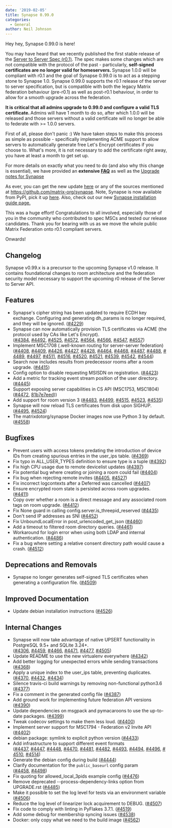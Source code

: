 ```yaml
---
date: '2019-02-05'
title: Synapse 0.99.0
categories:
  - General
author: Neil Johnson
---
```


Hey hey, Synapse 0.99.0 is here!

You may have heard that we recently published the first stable release of the <a href="https://matrix.org/docs/spec/server_server/r0.1.0.html">Server to Server Spec (r0.1)</a>. The spec makes some changes which are not compatible with the protocol of the past - particularly, <strong>self-signed certificates are no longer valid for homeservers. </strong>Synapse 1.0.0 will be compliant with r0.1 and the goal of Synapse 0.99.0 is to act as a stepping stone to Synapse 1.0. Synapse 0.99.0 supports the r0.1 release of the server to server specification, but is compatible with both the legacy Matrix federation behaviour (pre-r0.1) as well as post-r0.1 behaviour, in order to allow for a smooth upgrade across the federation.


<strong>It is critical that all admins upgrade to 0.99.0 and configure a valid TLS certificate. </strong>Admins will have 1 month to do so, after which 1.0.0 will be released and those servers without a valid certificate will no longer be able to federate with &gt;= 1.0.0 servers.

First of all, please don't panic :) We have taken steps to make this process as simple as possible - specifically implementing ACME support to allow servers to automatically generate free Let's Encrypt certificates if you choose to. What's more, it is not necessary to add the certificate right away, you have at least a month to get set up.

For more details on exactly what you need to do (and also why this change is essential), we have provided an <strong>extensive <a href="https://github.com/matrix-org/synapse/blob/master/docs/MSC1711_certificates_FAQ.md">FAQ</a></strong> as well as the <a href="https://github.com/matrix-org/synapse/blob/release-v0.99.0/UPGRADE.rst">Upgrade notes for Synapse</a>

As ever, you can get the new update <a href="https://github.com/matrix-org/synapse/releases/tag/v0.99.0">here</a> or any of the sources mentioned at <a href="https://github.com/matrix-org/synapse">https://github.com/matrix-org/synapse</a>. Note, Synapse is now available from PyPI, pick it up <a href="https://pypi.org/project/matrix-synapse/">here</a>. Also, check out our new <a href="https://matrix.org/docs/guides/installing-synapse">Synapse installation guide page.</a>

This was a huge effort! Congratulations to all involved, especially those of you in the community who contributed to spec MSCs and tested our release candidates. Thank you for bearing with us as we move the whole public Matrix Federation onto r0.1 compliant servers.

Onwards!
<h2>Changelog</h2>
Synapse v0.99.x is a precursor to the upcoming Synapse v1.0 release. It contains foundational changes to room architecture and the federation security model necessary to support the upcoming r0 release of the Server to Server API.
<h2><a id="user-content-features" class="anchor" href="https://github.com/matrix-org/synapse/blob/release-v0.99.0/CHANGES.md#features" aria-hidden="true"></a>Features</h2>
<ul>
 	<li>Synapse's cipher string has been updated to require ECDH key exchange. Configuring and generating dh_params is no longer required, and they will be ignored. (<a href="https://github.com/matrix-org/synapse/issues/4229">#4229</a>)</li>
 	<li>Synapse can now automatically provision TLS certificates via ACME (the protocol used by CAs like Let's Encrypt). (<a href="https://github.com/matrix-org/synapse/issues/4384">#4384</a>, <a href="https://github.com/matrix-org/synapse/issues/4492">#4492</a>, <a href="https://github.com/matrix-org/synapse/issues/4525">#4525</a>, <a href="https://github.com/matrix-org/synapse/issues/4572">#4572</a>, <a href="https://github.com/matrix-org/synapse/issues/4564">#4564</a>, <a href="https://github.com/matrix-org/synapse/issues/4566">#4566</a>, <a href="https://github.com/matrix-org/synapse/issues/4547">#4547</a>, <a href="https://github.com/matrix-org/synapse/issues/4557">#4557</a>)</li>
 	<li>Implement MSC1708 (.well-known routing for server-server federation) (<a href="https://github.com/matrix-org/synapse/issues/4408">#4408</a>, <a href="https://github.com/matrix-org/synapse/issues/4409">#4409</a>, <a href="https://github.com/matrix-org/synapse/issues/4426">#4426</a>, <a href="https://github.com/matrix-org/synapse/issues/4427">#4427</a>, <a href="https://github.com/matrix-org/synapse/issues/4428">#4428</a>, <a href="https://github.com/matrix-org/synapse/issues/4464">#4464</a>, <a href="https://github.com/matrix-org/synapse/issues/4468">#4468</a>, <a href="https://github.com/matrix-org/synapse/issues/4487">#4487</a>, <a href="https://github.com/matrix-org/synapse/issues/4488">#4488</a>, <a href="https://github.com/matrix-org/synapse/issues/4489">#4489</a>, <a href="https://github.com/matrix-org/synapse/issues/4497">#4497</a>, <a href="https://github.com/matrix-org/synapse/issues/4511">#4511</a>, <a href="https://github.com/matrix-org/synapse/issues/4516">#4516</a>, <a href="https://github.com/matrix-org/synapse/issues/4520">#4520</a>, <a href="https://github.com/matrix-org/synapse/issues/4521">#4521</a>, <a href="https://github.com/matrix-org/synapse/issues/4539">#4539</a>, <a href="https://github.com/matrix-org/synapse/issues/4542">#4542</a>, <a href="https://github.com/matrix-org/synapse/issues/4544">#4544</a>)</li>
 	<li>Search now includes results from predecessor rooms after a room upgrade. (<a href="https://github.com/matrix-org/synapse/issues/4415">#4415</a>)</li>
 	<li>Config option to disable requesting MSISDN on registration. (<a href="https://github.com/matrix-org/synapse/issues/4423">#4423</a>)</li>
 	<li>Add a metric for tracking event stream position of the user directory. (<a href="https://github.com/matrix-org/synapse/issues/4445">#4445</a>)</li>
 	<li>Support exposing server capabilities in CS API (MSC1753, MSC1804) (<a href="https://github.com/matrix-org/synapse/issues/4472">#4472</a>, <a href="https://github.com/matrix-org/synapse/commit/81b7e7eed323f55d6550e7a270a9dc2c4c7b0fe0">81b7e7eed</a>))</li>
 	<li>Add support for room version 3 (<a href="https://github.com/matrix-org/synapse/issues/4483">#4483</a>, <a href="https://github.com/matrix-org/synapse/issues/4499">#4499</a>, <a href="https://github.com/matrix-org/synapse/issues/4515">#4515</a>, <a href="https://github.com/matrix-org/synapse/issues/4523">#4523</a>, <a href="https://github.com/matrix-org/synapse/issues/4535">#4535</a>)</li>
 	<li>Synapse will now reload TLS certificates from disk upon SIGHUP. (<a href="https://github.com/matrix-org/synapse/issues/4495">#4495</a>, <a href="https://github.com/matrix-org/synapse/issues/4524">#4524</a>)</li>
 	<li>The matrixdotorg/synapse Docker images now use Python 3 by default. (<a href="https://github.com/matrix-org/synapse/issues/4558">#4558</a>)</li>
</ul>
<h2><a id="user-content-bugfixes" class="anchor" href="https://github.com/matrix-org/synapse/blob/release-v0.99.0/CHANGES.md#bugfixes" aria-hidden="true"></a>Bugfixes</h2>
<ul>
 	<li>Prevent users with access tokens predating the introduction of device IDs from creating spurious entries in the user_ips table. (<a href="https://github.com/matrix-org/synapse/issues/4369">#4369</a>)</li>
 	<li>Fix typo in ALL_USER_TYPES definition to ensure type is a tuple (<a href="https://github.com/matrix-org/synapse/issues/4392">#4392</a>)</li>
 	<li>Fix high CPU usage due to remote devicelist updates (<a href="https://github.com/matrix-org/synapse/issues/4397">#4397</a>)</li>
 	<li>Fix potential bug where creating or joining a room could fail (<a href="https://github.com/matrix-org/synapse/issues/4404">#4404</a>)</li>
 	<li>Fix bug when rejecting remote invites (<a href="https://github.com/matrix-org/synapse/issues/4405">#4405</a>, <a href="https://github.com/matrix-org/synapse/issues/4527">#4527</a>)</li>
 	<li>Fix incorrect logcontexts after a Deferred was cancelled (<a href="https://github.com/matrix-org/synapse/issues/4407">#4407</a>)</li>
 	<li>Ensure encrypted room state is persisted across room upgrades. (<a href="https://github.com/matrix-org/synapse/issues/4411">#4411</a>)</li>
 	<li>Copy over whether a room is a direct message and any associated room tags on room upgrade. (<a href="https://github.com/matrix-org/synapse/issues/4412">#4412</a>)</li>
 	<li>Fix None guard in calling config.server.is_threepid_reserved (<a href="https://github.com/matrix-org/synapse/issues/4435">#4435</a>)</li>
 	<li>Don't send IP addresses as SNI (<a href="https://github.com/matrix-org/synapse/issues/4452">#4452</a>)</li>
 	<li>Fix UnboundLocalError in post_urlencoded_get_json (<a href="https://github.com/matrix-org/synapse/issues/4460">#4460</a>)</li>
 	<li>Add a timeout to filtered room directory queries. (<a href="https://github.com/matrix-org/synapse/issues/4461">#4461</a>)</li>
 	<li>Workaround for login error when using both LDAP and internal authentication. (<a href="https://github.com/matrix-org/synapse/issues/4486">#4486</a>)</li>
 	<li>Fix a bug where setting a relative consent directory path would cause a crash. (<a href="https://github.com/matrix-org/synapse/issues/4512">#4512</a>)</li>
</ul>
<h2><a id="user-content-deprecations-and-removals" class="anchor" href="https://github.com/matrix-org/synapse/blob/release-v0.99.0/CHANGES.md#deprecations-and-removals" aria-hidden="true"></a>Deprecations and Removals</h2>
<ul>
 	<li>Synapse no longer generates self-signed TLS certificates when generating a configuration file. (<a href="https://github.com/matrix-org/synapse/issues/4509">#4509</a>)</li>
</ul>
<h2><a id="user-content-improved-documentation" class="anchor" href="https://github.com/matrix-org/synapse/blob/release-v0.99.0/CHANGES.md#improved-documentation" aria-hidden="true"></a>Improved Documentation</h2>
<ul>
 	<li>Update debian installation instructions (<a href="https://github.com/matrix-org/synapse/issues/4526">#4526</a>)</li>
</ul>
<h2><a id="user-content-internal-changes" class="anchor" href="https://github.com/matrix-org/synapse/blob/release-v0.99.0/CHANGES.md#internal-changes" aria-hidden="true"></a>Internal Changes</h2>
<ul>
 	<li>Synapse will now take advantage of native UPSERT functionality in PostgreSQL 9.5+ and SQLite 3.24+. (<a href="https://github.com/matrix-org/synapse/issues/4306">#4306</a>, <a href="https://github.com/matrix-org/synapse/issues/4459">#4459</a>, <a href="https://github.com/matrix-org/synapse/issues/4466">#4466</a>, <a href="https://github.com/matrix-org/synapse/issues/4471">#4471</a>, <a href="https://github.com/matrix-org/synapse/issues/4477">#4477</a>, <a href="https://github.com/matrix-org/synapse/issues/4505">#4505</a>)</li>
 	<li>Update README to use the new virtualenv everywhere (<a href="https://github.com/matrix-org/synapse/issues/4342">#4342</a>)</li>
 	<li>Add better logging for unexpected errors while sending transactions (<a href="https://github.com/matrix-org/synapse/issues/4368">#4368</a>)</li>
 	<li>Apply a unique index to the user_ips table, preventing duplicates. (<a href="https://github.com/matrix-org/synapse/issues/4370">#4370</a>, <a href="https://github.com/matrix-org/synapse/issues/4432">#4432</a>, <a href="https://github.com/matrix-org/synapse/issues/4434">#4434</a>)</li>
 	<li>Silence travis-ci build warnings by removing non-functional python3.6 (<a href="https://github.com/matrix-org/synapse/issues/4377">#4377</a>)</li>
 	<li>Fix a comment in the generated config file (<a href="https://github.com/matrix-org/synapse/issues/4387">#4387</a>)</li>
 	<li>Add ground work for implementing future federation API versions (<a href="https://github.com/matrix-org/synapse/issues/4390">#4390</a>)</li>
 	<li>Update dependencies on msgpack and pymacaroons to use the up-to-date packages. (<a href="https://github.com/matrix-org/synapse/issues/4399">#4399</a>)</li>
 	<li>Tweak codecov settings to make them less loud. (<a href="https://github.com/matrix-org/synapse/issues/4400">#4400</a>)</li>
 	<li>Implement server support for MSC1794 - Federation v2 Invite API (<a href="https://github.com/matrix-org/synapse/issues/4402">#4402</a>)</li>
 	<li>debian package: symlink to explicit python version (<a href="https://github.com/matrix-org/synapse/issues/4433">#4433</a>)</li>
 	<li>Add infrastructure to support different event formats (<a href="https://github.com/matrix-org/synapse/issues/4437">#4437</a>, <a href="https://github.com/matrix-org/synapse/issues/4447">#4447</a>, <a href="https://github.com/matrix-org/synapse/issues/4448">#4448</a>, <a href="https://github.com/matrix-org/synapse/issues/4470">#4470</a>, <a href="https://github.com/matrix-org/synapse/issues/4481">#4481</a>, <a href="https://github.com/matrix-org/synapse/issues/4482">#4482</a>, <a href="https://github.com/matrix-org/synapse/issues/4493">#4493</a>, <a href="https://github.com/matrix-org/synapse/issues/4494">#4494</a>, <a href="https://github.com/matrix-org/synapse/issues/4496">#4496</a>, <a href="https://github.com/matrix-org/synapse/issues/4510">#4510</a>, <a href="https://github.com/matrix-org/synapse/issues/4514">#4514</a>)</li>
 	<li>Generate the debian config during build (<a href="https://github.com/matrix-org/synapse/issues/4444">#4444</a>)</li>
 	<li>Clarify documentation for the <code>public_baseurl</code> config param (<a href="https://github.com/matrix-org/synapse/issues/4458">#4458</a>, <a href="https://github.com/matrix-org/synapse/issues/4498">#4498</a>)</li>
 	<li>Fix quoting for allowed_local_3pids example config (<a href="https://github.com/matrix-org/synapse/issues/4476">#4476</a>)</li>
 	<li>Remove deprecated --process-dependency-links option from UPGRADE.rst (<a href="https://github.com/matrix-org/synapse/issues/4485">#4485</a>)</li>
 	<li>Make it possible to set the log level for tests via an environment variable (<a href="https://github.com/matrix-org/synapse/issues/4506">#4506</a>)</li>
 	<li>Reduce the log level of linearizer lock acquirement to DEBUG. (<a href="https://github.com/matrix-org/synapse/issues/4507">#4507</a>)</li>
 	<li>Fix code to comply with linting in PyFlakes 3.7.1. (<a href="https://github.com/matrix-org/synapse/issues/4519">#4519</a>)</li>
 	<li>Add some debug for membership syncing issues (<a href="https://github.com/matrix-org/synapse/issues/4538">#4538</a>)</li>
 	<li>Docker: only copy what we need to the build image (<a href="https://github.com/matrix-org/synapse/issues/4562">#4562</a>)</li>
</ul>
<h1></h1>